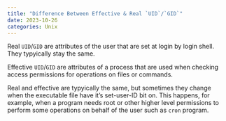 ```yaml
---
title: "Difference Between Effective & Real `UID`/`GID`"
date: 2023-10-26
categories: Unix
---
```

Real `UID`/`GID` are attributes of the user that are set at login by login
shell. They typyically stay the same.

Effective `UID`/`GID` are attributes of a process that are used when checking
access permissions for operations on files or commands.

Real and effective are typyically the same, but sometimes they change when the
executable file have it's set-user-ID bit on. This happens, for example, when a
program needs root or other higher level permissions to perform some operations
on behalf of the user such as `cron` program.
